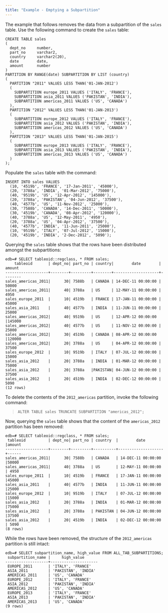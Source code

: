```yaml
---
title: "Example - Emptying a Subpartition"
---
```


The example that follows removes the data from a subpartition of the `sales` table. Use the following command to create the `sales` table:

``` text
CREATE TABLE sales
(
  dept_no     number,
  part_no     varchar2,
  country     varchar2(20),
  date        date,
  amount      number
)
PARTITION BY RANGE(date) SUBPARTITION BY LIST (country)
(
  PARTITION "2011" VALUES LESS THAN('01-JAN-2012')
  (
    SUBPARTITION europe_2011 VALUES ('ITALY', 'FRANCE'),
    SUBPARTITION asia_2011 VALUES ('PAKISTAN', 'INDIA'),
    SUBPARTITION americas_2011 VALUES ('US', 'CANADA')
  ),
  PARTITION "2012" VALUES LESS THAN('01-JAN-2013')
  (
    SUBPARTITION europe_2012 VALUES ('ITALY', 'FRANCE'),
    SUBPARTITION asia_2012 VALUES ('PAKISTAN', 'INDIA'),
    SUBPARTITION americas_2012 VALUES ('US', 'CANADA')
  ),
  PARTITION "2013" VALUES LESS THAN('01-JAN-2015')
  (
    SUBPARTITION europe_2013 VALUES ('ITALY', 'FRANCE'),
    SUBPARTITION asia_2013 VALUES ('PAKISTAN', 'INDIA'),
    SUBPARTITION americas_2013 VALUES ('US', 'CANADA')
  )
);
```

Populate the `sales` table with the command:

``` text
INSERT INTO sales VALUES
  (10, '4519b', 'FRANCE', '17-Jan-2011', '45000'),
  (20, '3788a', 'INDIA', '01-Mar-2012', '75000'),
  (40, '9519b', 'US', '12-Apr-2012', '145000'),
  (20, '3788a', 'PAKISTAN', '04-Jun-2012', '37500'),
  (40, '4577b', 'US', '11-Nov-2012', '25000'),
  (30, '7588b', 'CANADA', '14-Dec-2011', '50000'),
  (30, '4519b', 'CANADA', '08-Apr-2012', '120000'),
  (40, '3788a', 'US', '12-May-2011', '4950'),
  (20, '3788a', 'US', '04-Apr-2012', '37500'),
  (40, '4577b', 'INDIA', '11-Jun-2011', '25000'),
  (10, '9519b', 'ITALY', '07-Jul-2012', '15000'),
  (20, '4519b', 'INDIA', '2-Dec-2012', '5090');
```

Querying the `sales` table shows that the rows have been distributed amongst the subpartitions:

``` text
edb=# SELECT tableoid::regclass, * FROM sales;
    tableoid       | dept_no| part_no | country|        date        | amount
-------------------+--------+---------+--------+--------------------+--------
sales_americas_2011|      30| 7588b   | CANADA | 14-DEC-11 00:00:00 | 50000
sales_americas_2011|      40| 3788a   | US     | 12-MAY-11 00:00:00 | 4950
sales_europe_2011  |      10| 4519b   | FRANCE | 17-JAN-11 00:00:00 | 45000
sales_asia_2011    |      40| 4577b   | INDIA  | 11-JUN-11 00:00:00 | 25000
sales_americas_2012|      40| 9519b   | US     | 12-APR-12 00:00:00 |145000
sales_americas_2012|      40| 4577b   | US     | 11-NOV-12 00:00:00 | 25000
sales_americas_2012|      30| 4519b   | CANADA | 08-APR-12 00:00:00 |120000
sales_americas_2012|      20| 3788a   | US     | 04-APR-12 00:00:00 | 37500
sales_europe_2012  |      10| 9519b   | ITALY  | 07-JUL-12 00:00:00 | 15000
sales_asia_2012    |      20| 3788a   | INDIA  | 01-MAR-12 00:00:00 | 75000
sales_asia_2012    |      20| 3788a   |PAKISTAN| 04-JUN-12 00:00:00 | 37500
sales_asia_2012    |      20| 4519b   | INDIA  | 02-DEC-12 00:00:00 | 5090
(12 rows)
```

To delete the contents of the `2012_americas` partition, invoke the following command:

> `ALTER TABLE sales TRUNCATE SUBPARTITION "americas_2012";`

Now, querying the `sales` table shows that the content of the `americas_2012` partition has been removed:

``` text
edb=# SELECT tableoid::regclass, * FROM sales;
 tableoid          | dept_no| part_no | country  |        date        |amount
-------------------+--------+---------+----------+--------------------+------
sales_americas_2011|      30| 7588b   | CANADA   | 14-DEC-11 00:00:00 |50000
sales_americas_2011|      40| 3788a   | US       | 12-MAY-11 00:00:00 | 4950
sales_europe_2011  |      10| 4519b   | FRANCE   | 17-JAN-11 00:00:00 |45000
sales_asia_2011    |      40| 4577b   | INDIA    | 11-JUN-11 00:00:00 |25000
sales_europe_2012  |      10| 9519b   | ITALY    | 07-JUL-12 00:00:00 |15000
sales_asia_2012    |      20| 3788a   | INDIA    | 01-MAR-12 00:00:00 |75000
sales_asia_2012    |      20| 3788a   | PAKISTAN | 04-JUN-12 00:00:00 |37500
sales_asia_2012    |      20| 4519b   | INDIA    | 02-DEC-12 00:00:00 | 5090
(8 rows)
```

While the rows have been removed, the structure of the `2012_americas` partition is still intact:

``` text
edb=# SELECT subpartition_name, high_value FROM ALL_TAB_SUBPARTITIONS;
 subpartition_name |     high_value
-------------------+---------------------
 EUROPE_2011       | 'ITALY', 'FRANCE'
 ASIA_2011         | 'PAKISTAN', 'INDIA'
 AMERICAS_2011     | 'US', 'CANADA'
 EUROPE_2012       | 'ITALY', 'FRANCE'
 ASIA_2012         | 'PAKISTAN', 'INDIA'
 AMERICAS_2012     | 'US', 'CANADA'
 EUROPE_2013       | 'ITALY', 'FRANCE'
 ASIA_2013         | 'PAKISTAN', 'INDIA'
 AMERICAS_2013     | 'US', 'CANADA'
(9 rows)
```
